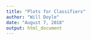 ```yaml
---
title: "Plots for Classifiers"
author: "Will Doyle"
date: "August 7, 2018"
output: html_document
---
```




